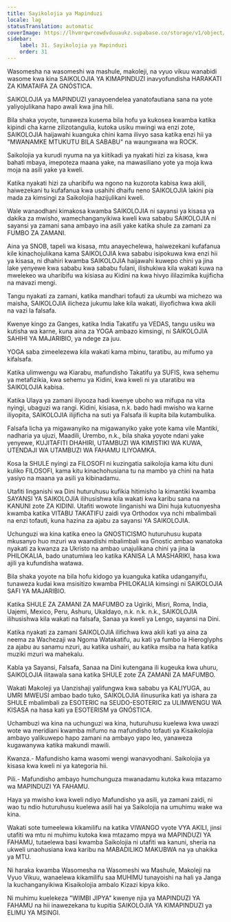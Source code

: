 ```yaml
---
title: Sayikolojia ya Mapinduzi
locale: lag
statusTranslation: automatic
coverImage: https://lhvmrqwrcowdvduuaukz.supabase.co/storage/v1/object/public/strapi-uploads/small_cover-educacion-fundamental.webp-2d51a7828a2b1309555be27f7e2a61a0.webp
sidebar:
    label: 31. Sayikolojia ya Mapinduzi
    order: 31
---
```

Wasomesha na wasomeshi wa mashule, makoleji, na vyuo vikuu wanabidi wasome kwa kina SAIKOLOJIA YA KIMAPINDUZI inavyofundisha HARAKATI ZA KIMATAIFA ZA GNÓSTICA.

SAIKOLOJIA ya MAPINDUZI yanayoendelea yanatofautiana sana na yote yaliyojulikana hapo awali kwa jina hili.

Bila shaka yoyote, tunaweza kusema bila hofu ya kukosea kwamba katika kipindi cha karne zilizotangulia, kutoka usiku mwingi wa enzi zote, SAIKOLOJIA haijawahi kuanguka chini kama ilivyo sasa katika enzi hii ya "MWANAMKE MTUKUTU BILA SABABU" na waungwana wa ROCK.

Saikolojia ya kurudi nyuma na ya kiitikadi ya nyakati hizi za kisasa, kwa bahati mbaya, imepoteza maana yake, na mawasiliano yote ya moja kwa moja na asili yake ya kweli.

Katika nyakati hizi za uharibifu wa ngono na kuzorota kabisa kwa akili, haiwezekani tu kufafanua kwa usahihi dhaifu neno SAIKOLOJIA lakini pia mada za kimsingi za Saikolojia hazijulikani kweli.

Wale wanaodhani kimakosa kwamba SAIKOLOJIA ni sayansi ya kisasa ya dakika za mwisho, wamechanganyikiwa kweli kwa sababu SAIKOLOJIA ni sayansi ya zamani sana ambayo ina asili yake katika shule za zamani za FUMBO ZA ZAMANI.

Aina ya SNOB, tapeli wa kisasa, mtu anayechelewa, haiwezekani kufafanua kile kinachojulikana kama SAIKOLOJIA kwa sababu isipokuwa kwa enzi hii ya kisasa, ni dhahiri kwamba SAIKOLOJIA haijawahi kuwepo chini ya jina lake yenyewe kwa sababu kwa sababu fulani, ilishukiwa kila wakati kuwa na mwelekeo wa uharibifu wa kisiasa au Kidini na kwa hivyo ililazimika kujificha na mavazi mengi.

Tangu nyakati za zamani, katika mandhari tofauti za ukumbi wa michezo wa maisha, SAIKOLOJIA ilicheza jukumu lake kila wakati, iliyofichwa kwa akili na vazi la falsafa.

Kwenye kingo za Ganges, katika India Takatifu ya VEDAS, tangu usiku wa kutisha wa karne, kuna aina za YOGA ambazo kimsingi, ni SAIKOLOJIA SAHIHI YA MAJARIBIO, ya ndege za juu.

YOGA saba zimeelezewa kila wakati kama mbinu, taratibu, au mifumo ya kifalsafa.

Katika ulimwengu wa Kiarabu, mafundisho Takatifu ya SUFIS, kwa sehemu ya metafizikia, kwa sehemu ya Kidini, kwa kweli ni ya utaratibu wa SAIKOLOJIA kabisa.

Katika Ulaya ya zamani iliyooza hadi kwenye uboho wa mifupa na vita nyingi, ubaguzi wa rangi. Kidini, kisiasa, n.k. bado hadi mwisho wa karne iliyopita, SAIKOLOJIA ilijificha na suti ya Falsafa ili kupita bila kutambulika.

Falsafa licha ya migawanyiko na migawanyiko yake yote kama vile Mantiki, nadharia ya ujuzi, Maadili, Urembo, n.k., bila shaka yoyote ndani yake yenyewe, KUJITAFITI DHAHIRI, UTAMBUZI WA KIMISTIKI WA KUWA, UTENDAJI WA UTAMBUZI WA FAHAMU ILIYOAMKA.

Kosa la SHULE nyingi za FILOSOFI ni kuzingatia saikolojia kama kitu duni kuliko FILOSOFI, kama kitu kinachohusiana tu na mambo ya chini na hata yasiyo na maana ya asili ya kibinadamu.

Utafiti linganishi wa Dini huturuhusu kufikia hitimisho la kimantiki kwamba SAYANSI YA SAIKOLOJIA ilihusishwa kila wakati kwa karibu sana na KANUNI zote ZA KIDINI. Utafiti wowote linganishi wa Dini huja kutuonyesha kwamba katika VITABU TAKATIFU zaidi vya Orthodox vya nchi mbalimbali na enzi tofauti, kuna hazina za ajabu za sayansi YA SAIKOLOJIA.

Uchunguzi wa kina katika eneo la GNOSTICISMO huturuhusu kupata mkusanyo huo mzuri wa waandishi mbalimbali wa Gnostic ambao wanatoka nyakati za kwanza za Ukristo na ambao unajulikana chini ya jina la PHILOKALIA, bado unatumiwa leo katika KANISA LA MASHARIKI, hasa kwa ajili ya kufundisha watawa.

Bila shaka yoyote na bila hofu kidogo ya kuanguka katika udanganyifu, tunaweza kudai kwa msisitizo kwamba PHILOKALIA kimsingi ni SAIKOLOJIA SAFI YA MAJARIBIO.

Katika SHULE ZA ZAMANI ZA MAFUMBO za Ugiriki, Misri, Roma, India, Uajemi, Mexico, Peru, Ashuru, Ukaldayo, n.k. n.k. n.k., SAIKOLOJIA ilihusishwa kila wakati na falsafa, Sanaa ya kweli ya Lengo, sayansi na Dini.

Katika nyakati za zamani SAIKOLOJIA ilifichwa kwa akili kati ya aina za neema za Wachezaji wa Ngoma Watakatifu, au kati ya fumbo la Hieroglyphs za ajabu au sanamu nzuri, au katika ushairi, au katika msiba na hata katika muziki mzuri wa mahekalu.

Kabla ya Sayansi, Falsafa, Sanaa na Dini kutengana ili kugeuka kwa uhuru, SAIKOLOJIA ilitawala sana katika SHULE zote ZA ZAMANI ZA MAFUMBO.

Wakati Makoleji ya Uanzishaji yalifungwa kwa sababu ya KALIYUGA, au UMRI MWEUSI ambao bado tuko, SAIKOLOJIA ilinusurika kati ya ishara za SHULE mbalimbali za ESOTERIC na SEUDO-ESOTERIC za ULIMWENGU WA KISASA na hasa kati ya ESOTERISM ya GNÓSTICA.

Uchambuzi wa kina na uchunguzi wa kina, huturuhusu kuelewa kwa uwazi wote wa meridiani kwamba mifumo na mafundisho tofauti ya Kisaikolojia ambayo yalikuwepo hapo zamani na ambayo yapo leo, yanaweza kugawanywa katika makundi mawili.

Kwanza.- Mafundisho kama wasomi wengi wanavyodhani. Saikolojia ya kisasa kwa kweli ni ya kategoria hii.

Pili.- Mafundisho ambayo humchunguza mwanadamu kutoka kwa mtazamo wa MAPINDUZI YA FAHAMU.

Haya ya mwisho kwa kweli ndiyo Mafundisho ya asili, ya zamani zaidi, ni wao tu ndio huturuhusu kuelewa asili hai ya Saikolojia na umuhimu wake wa kina.

Wakati sote tumeelewa kikamilifu na katika VIWANGO vyote VYA AKILI, jinsi utafiti wa mtu ni muhimu kutoka kwa mtazamo mpya wa MAPINDUZI YA FAHAMU, tutaelewa basi kwamba Saikolojia ni utafiti wa kanuni, sheria na ukweli unaohusiana kwa karibu na MABADILIKO MAKUBWA na ya uhakika ya MTU.

Ni haraka kwamba Wasomesha na Wasomeshi wa Mashule, Makoleji na Vyuo Vikuu, wanaelewa kikamilifu saa MUHIMU tunayoishi na hali ya Janga la kuchanganyikiwa Kisaikolojia ambalo Kizazi kipya kiko.

Ni muhimu kuelekeza "WIMBI JIPYA" kwenye njia ya MAPINDUZI YA FAHAMU na hii inawezekana tu kupitia SAIKOLOJIA YA KIMAPINDUZI ya ELIMU YA MSINGI.

